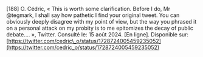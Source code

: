 \[188\]	O. Cédric, « This is worth some clarification. Before I do, Mr @tegmark, I shall say how pathetic I find your original tweet. You can obviously deeply disagree with my point of view, but the way you phrased it on a personal attack on my probity is to me epitomizes the decay of public debate.… », Twitter. Consulté le: 15 août 2024\. \[En ligne\]. Disponible sur: [https://twitter.com/cedric\_o/status/1728724005459235052](https://twitter.com/cedric_o/status/1728724005459235052)